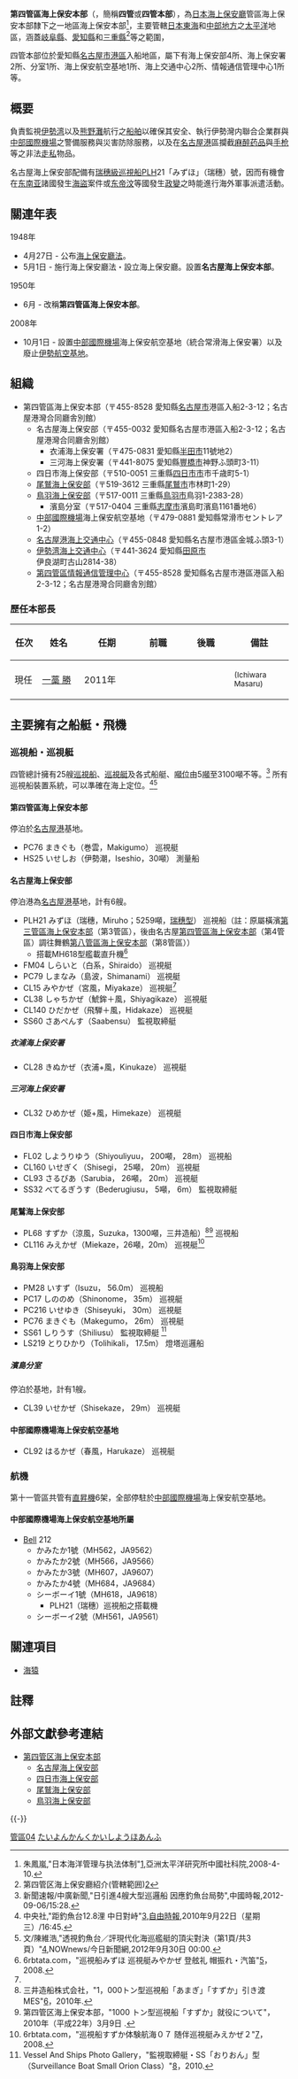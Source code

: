 {{infobox Organization
|name             = 第四管區海上保安本部 <!-- 名称，必需 -->
|original_name    = 第四管区海上保安本部 <!-- 原始名称，如果该组织名称非中文，而上一个参数写的是中文时，用来补充说明 -->
|image            = <!-- 组织标记图片 -->
|image_border     = <!-- 另一个图片，用于分隔上一个参数中图片和下面各项参数 -->
|size             = <!-- 图片宽度，默认值：200px -->
|caption          = <!-- 图片标题 -->
|map              = <!-- 地图图片 -->
|msize            = <!-- 地图宽度，默认值：250px -->
|mcaption         = <!-- 地图标题 -->
|abbreviation     = 四管、四管本部<!-- 简称 -->
|motto            = <!-- 组织宣言 -->
|formation        = 1948年5月1日<!-- 成立时间 -->
|founder          = <!-- 创始人 -->
|extinction       = <!-- 解散时间 -->
|type             = 政府機構<!-- 组织类型（如：政府机构，[[非政府组织|非政府组织]]，政府间国际组织等） -->
|status           = 準軍事組織<!-- 状态（如：临时机构，特别机构，协会，基金会等） -->
|purpose          = 日本海岸防衛<!-- 组织目的（如：保护环境，促进贸易等） -->
|headquarters     = [[file:flag_of_Japan.svg|23px]][[日本|日本]] <!-- 总部地点 -->
|location         = 〒455-8528 [[愛知縣|愛知縣]][[名古屋市|名古屋市]]港區入船2-3-12（名古屋港灣合同廳舎別館）<!-- 组织所在地 -->
|region_served    = 日本東海和[[中部地方|中部地方]]之太平洋地區，含[[岐阜縣|岐阜縣]]、[[愛知縣|愛知縣]]、[[三重縣|三重縣]]等之範圍<!-- 服务区域 -->
|membership       = 團體成員<!-- 成员资格（如：个人成员，团体成员等） -->
|language         = 日語<br>另備：[[英語|英語]]、[[中文|中文]]、[[韓語|韓語]]、[[俄語|俄語]]<!-- 官方语言 -->
|leader_title     = 本部長<!-- 领导人职位名称（如：主席，秘书长等） -->
|leader_name      = 一藁 勝<!-- 领导人姓名 -->
|main_organ       = <!-- 主要运行机构（如：董事会，办公室等） -->
|parent_organization = [[日本海上保安廳|日本海上保安廳]] <!-- 上级组织 -->
|affiliations     = 海上保安部<!-- 附属或分支组织 -->
|num_staff        = <!-- 雇员人数 -->
|num_volunteers   = <!-- 志愿者人数 -->
|budget           = <!-- 预算 -->
|website          = [http://www.kaiho.mlit.go.jp/04kanku/ 第四管区海上保安本部]<!-- 网站 -->
|remarks          = <!-- 注释 -->
}}
{{japanese|japanese=第四管区海上保安本部|kana=だいよんかんく<br>かいじょうほあんほんぶ|romaji=Dai-yon-kanku<br>kaijou-hoan-honbu}}

'''第四管區海上保安本部'''（{{lang-en|'''4th Regional Coast Guard Headquarters'''}}，簡稱'''四管'''或'''四管本部'''），為[[海上保安廳|日本海上保安廳]]管區海上保安本部隸下之一地區海上保安本部<ref>朱鳳嵐,"日本海洋管理与执法体制"[http://iaps.cass.cn/xueshuwz/showcontent.asp?id=1078]{{dead link|date=2018年4月 |bot=InternetArchiveBot |fix-attempted=yes }},亞洲太平洋研究所中國社科院,2008-4-10.</ref>，主要管轄[[日本|日本]][[東海|東海]]和[[中部地方|中部地方]]之[[太平洋|太平洋]]地區，涵蓋[[岐阜縣|岐阜縣]]、[[愛知縣|愛知縣]]和[[三重縣|三重縣]]<ref>第四管区海上保安廳紹介(管轄範囲)[http://www.kaiho.mlit.go.jp/syoukai/kanku/04th.htm]</ref>等之範圍，

四管本部位於愛知縣[[名古屋市|名古屋市]][[港區_(名古屋市)|港區]]入船地區，屬下有海上保安部4所、海上保安署2所、分室1所、海上保安航空基地1所、海上交通中心2所、情報通信管理中心1所等。

== 概要 ==
負責監視[[伊勢湾|伊勢湾]]以及[[熊野灘|熊野灘]]航行之[[船|船舶]]以確保其安全、執行伊勢灣内聯合企業群與[[中部國際機場|中部國際機場]]之警備服務與災害防除服務，以及在[[名古屋港|名古屋港]]區攔截[[麻醉药品|麻醉药品]]與[[手枪|手枪]]等之非法[[走私|走私]]物品。

名古屋海上保安部配備有[[瑞穗級巡視船|瑞穗級巡視船]]PLH21「みずほ」（瑞穗）號，因而有機會在[[东南亚|东南亚]]諸國發生[[海盜|海盜]]案件或[[东帝汶|东帝汶]]等國發生[[政變|政變]]之時能進行海外軍事派遣活動。

== 關連年表 ==
; 1948年
* 4月27日 - 公布[[海上保安廳法|海上保安廳法]]。
* 5月1日 - 施行海上保安廳法・設立海上保安廳。設置'''名古屋海上保安本部'''。
; 1950年
* 6月 - 改稱'''第四管區海上保安本部'''。
; 2008年
* 10月1日 - 設置[[中部國際機場|中部國際機場]]海上保安航空基地（統合常滑海上保安署）以及廢止[[伊勢航空基地|伊勢航空基地]]。

== 組織 ==
* 第四管區海上保安本部（〒455-8528 愛知縣[[名古屋市|名古屋市]]港區入船2-3-12；名古屋港灣合同廳舎別館）
** 名古屋海上保安部（〒455-0032 愛知縣名古屋市港區入船2-3-12；名古屋港灣合同廳舎別館）
*** 衣浦海上保安署（〒475-0831 愛知縣[[半田市|半田市]]11號地2） 
*** 三河海上保安署（〒441-8075 愛知縣[[豐橋市|豐橋市]]神野ふ頭町3-11）  
** 四日市海上保安部（〒510-0051 三重縣[[四日市市|四日市市]]市千歳町5-1） 
** [[尾鷲海上保安部|尾鷲海上保安部]]（〒519-3612 三重縣[[尾鷲市|尾鷲市]]市林町1-29） 
** [[鳥羽海上保安部|鳥羽海上保安部]]（〒517-0011 三重縣[[鳥羽市|鳥羽市]]鳥羽1-2383-28）
*** 濱島分室（〒517-0404 三重縣[[志摩市|志摩市]]濱島町濱島1161番地6） 
** [[中部國際機場|中部國際機場]]海上保安航空基地（〒479-0881 愛知縣常滑市セントレア1-2）
** [[名古屋港海上交通中心|名古屋港海上交通中心]]（〒455-0848 愛知縣名古屋市港區金城ふ頭3-1） 
** [[伊勢湾海上交通中心|伊勢湾海上交通中心]]（〒441-3624 愛知縣[[田原市|田原市]]伊良湖町古山2814-38） 
** [[第四管區情報通信管理中心|第四管區情報通信管理中心]]（〒455-8528 愛知縣名古屋市港區港區入船2-3-12；名古屋港灣合同廳舎別館）

===歷任本部長===
{| class="wikitable" 
!width=50|任次!!width=100|姓名!!width=120|任期!!width=120|前職!!width=120|後職!!width=120|備註
|- style="text-align: center;"
| 現任
| [[一藁_勝|一藁 勝]]
|<nowiki>2011年 </nowiki>
|<nowiki> </nowiki>
|<nowiki></nowiki>
|<small>(Ichiwara Masaru)</small>
|}

== 主要擁有之船艇・飛機 ==
===巡視船・巡視艇===
四管總計擁有25艘[[巡視船|巡視船]]、[[巡邏艇|巡視艇]]及各式船艇、[[公噸|噸位]]由5[[公噸|噸]]至3100噸不等。<ref name=nababaoanbu>新聞速報/中廣新聞,"日引進4艘大型巡邏船 因應釣魚台局勢"{{cite web |url=http://news.chinatimes.com/mainland/17180502/132012090601679.html |title=存档副本 |accessdate=2012-09-06 |deadurl=yes |archiveurl=https://web.archive.org/web/20120914072740/http://news.chinatimes.com/mainland/17180502/132012090601679.html |archivedate=2012-09-14 }},中國時報,2012-09-06/15:28.</ref>
所有巡視船裝置{{link-en|動態定位|Dynamic positioning}}系統，可以準確在海上定位。<ref name=pl06hpl64data>中央社,"距釣魚台12.8浬 中日對峙"[http://iservice.libertytimes.com.tw/liveNews/news.php?no=412345&type=國際]{{dead link|date=2018年1月 |bot=InternetArchiveBot |fix-attempted=yes }},[[自由時報|自由時報]],2010年9月22日（星期三）/16:45.</ref><ref>文/陳維浩,"透視釣魚台／評現代化海巡艦艇的頂尖對決（第1頁/共3頁）"[http://www.nownews.com/2012/09/30/334-2859026.htm],NOWnews/今日新聞網,2012年9月30日 00:00.</ref>

====第四管區海上保安本部====
停泊於[[名古屋港|名古屋港]]基地。
* PC76 まきぐも（巻雲，Makigumo） 巡視艇
* HS25 いせしお（伊勢潮，Iseshio，30噸） 測量船

====名古屋海上保安部====
停泊港為[[名古屋港|名古屋港]]基地，計有6艘。
* PLH21 みずほ（瑞穗，Miruho；5259噸，[[瑞穗級巡視船|瑞穗型]]） 巡視船（註：原屬橫濱[[第三管區海上保安本部|第三管區海上保安本部]]（第3管區），後由名古屋[[第四管區海上保安本部|第四管區海上保安本部]]（第4管區）調往舞鶴[[第八管區海上保安本部|第八管區海上保安本部]]（第8管區））
** 搭載MH618型艦載直升機<ref name=phh21cl15>6rbtata.com，"巡視船みずほ 巡視艇みやかぜ 登舷礼 帽振れ・汽笛"[http://6rbtata.com/view/a4W_p1yKQXE/%E5%B7%A1%E8%A6%96%E8%88%B9%E3%81%BF%E3%81%9A%E3%81%BB_%E5%B7%A1%E8%A6%96%E8%89%87%E3%81%BF%E3%82%84%E3%81%8B%E3%81%9C_%E7%99%BB%E8%88%B7%E7%A4%BC_%E5%B8%BD%E6%8C%AF%E3%82%8C%E3%83%BB%E6%B1%BD%E7%AC%9B.html]{{dead link|date=2018年4月 |bot=InternetArchiveBot |fix-attempted=yes }}，2008.</ref>
* FM04 しらいと（白系，Shiraido） 巡視艇
* PC79 しまなみ（島波，Shimanami） 巡視艇
* CL15 みやかぜ（宮風，Miyakaze） 巡視艇<ref name=phh21cl15/>
* CL38 しゃちかぜ（鯱鉾＋風，Shiyagikaze） 巡視艇
* CL140 ひだかぜ（飛騨＋風，Hidakaze） 巡視艇
* SS60 さあぺんす（Saabensu） 監視取締艇
=====衣浦海上保安署===== 
* CL28 きぬかぜ（衣浦+風，Kinukaze） 巡視艇
=====三河海上保安署=====
* CL32 ひめかぜ（姫+風，Himekaze） 巡視艇

====四日市海上保安部====
* FL02 しようりゆう（Shiyouliyuu， 200噸， 28m） 巡視船
* CL160 いせぎく（Shisegi， 25噸， 20m） 巡視艇
* CL93 さるびあ（Sarubia， 26噸， 20m） 巡視艇
* SS32 べてるぎうす（Bederugiusu， 5噸， 6m） 監視取締艇

====尾鷲海上保安部====
* PL68 すずか（涼風，Suzuka，1300噸，三井造船）<ref>三井造船株式会社，"1，000トン型巡視船「あまぎ」「すずか」引き渡MES"[http://www.mes.co.jp/press/2010/20100311.html]，2010年.</ref><ref>第四管区海上保安本部，"1000 トン型巡視船「すずか」就役について"{{cite web |url=http://www.kaiho.mlit.go.jp/04kanku/teirei/2010/documents/10030903.pdf |title=存档副本 |accessdate=2010-05-09 |deadurl=yes |archiveurl=https://web.archive.org/web/20110324052719/http://www.kaiho.mlit.go.jp/04kanku/teirei/2010/documents/10030903.pdf |archivedate=2011-03-24 }}，2010年（平成22年）3月9日 .</ref> 巡視船
* CL116 みえかぜ（Miekaze，26噸，20m） 巡視艇<ref>6rbtata.com，"巡視船すずか体験航海０７ 随伴巡視艇みえかぜ２"[http://6rbtata.com//view/AsCkGkABzCg/%E5%B7%A1%E8%A6%96%E8%88%B9%E3%81%99%E3%81%9A%E3%81%8B%E4%BD%93%E9%A8%93%E8%88%AA%E6%B5%B7%EF%BC%90%EF%BC%97_%E9%9A%8F%E4%BC%B4%E5%B7%A1%E8%A6%96%E8%89%87%E3%81%BF%E3%81%88%E3%81%8B%E3%81%9C%EF%BC%92.html]{{dead link|date=2018年4月 |bot=InternetArchiveBot |fix-attempted=yes }}，2008.</ref>

====鳥羽海上保安部==== 
* PM28 いすず（Isuzu， 56.0m） 巡視船
* PC17 しののめ（Shinonome， 35m） 巡視艇
* PC216 いせゆき（Shiseyuki， 30m） 巡視艇
* PC76 まきぐも（Makegumo， 26m） 巡視艇
* SS61 しりうす（Shiliusu） 監視取締艇 <ref>Vessel And Ships Photo Gallery，"監視取締艇・SS「おりおん」型（Surveillance Boat Small Orion Class）"[http://www.vspg.net/jcg/ss-orion.html]，2010.</ref>
* LS219 とりひかり（Tolihikali， 17.5m） 燈塔巡邏船
=====濱島分室=====
停泊於{{link-ja|濱島港|浜島港}}基地，計有1艘。
* CL39 いせかぜ（Shisekaze， 29m） 巡視艇

====中部國際機場海上保安航空基地====
* CL92 はるかぜ（春風，Harukaze） 巡視艇

===航機===
第十一管區共管有[[直昇機|直昇機]]6架，全部停駐於[[中部國際機場|中部國際機場]]海上保安航空基地。
====中部國際機場海上保安航空基地所屬====
* [[贝尔直升机公司|Bell]] 212
** かみたか1號（MH562，JA9562）
** かみたか2號（MH566，JA9566）
** かみたか3號（MH607，JA9607）
** かみたか4號（MH684，JA9684）
** シーボーイ1號（MH618，JA9618）
***PLH21（瑞穗）巡視船之搭載機
** シーボーイ2號（MH561，JA9561）

==關連項目==
*[[海猿|海猿]]

==註釋==
{{reflist|2}}

== 外部文獻參考連結==
{{refbegin|2}}
* [http://www.kaiho.mlit.go.jp/04kanku/ 第四管区海上保安本部] {{ja}}
** [http://www.kaiho.mlit.go.jp/04kanku/nagoya/ 名古屋海上保安部] {{ja}}
** [http://www.kaiho.mlit.go.jp/04kanku/yokkaichi/ 四日市海上保安部] {{ja}}
** [http://www.kaiho.mlit.go.jp/04kanku/owase/ 尾鷲海上保安部] {{ja}}
** [http://www.kaiho.mlit.go.jp/04kanku/toba/ 鳥羽海上保安部] {{ja}}
{{refend}}
{{-}}
{{海上保安廳}}

[[Category:海上保安廳|管區04]]
[[Category:港區_(名古屋市)|たいよんかんくかいしようほあんふ]]